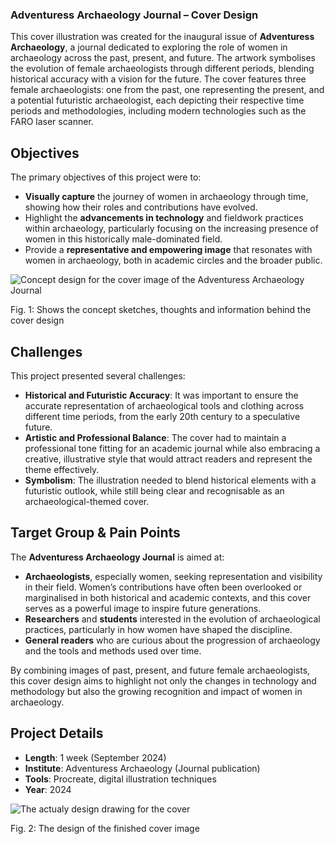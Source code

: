 
<h3>Adventuress Archaeology Journal – Cover Design</h3>

This cover illustration was created for the inaugural issue of **Adventuress Archaeology**, a journal dedicated to exploring the role of women in archaeology across the past, present, and future. The artwork symbolises the evolution of female archaeologists through different periods, blending historical accuracy with a vision for the future. The cover features three female archaeologists: one from the past, one representing the present, and a potential futuristic archaeologist, each depicting their respective time periods and methodologies, including modern technologies such as the FARO laser scanner.

## Objectives

The primary objectives of this project were to:

- **Visually capture** the journey of women in archaeology through time, showing how their roles and contributions have evolved.
- Highlight the **advancements in technology** and fieldwork practices within archaeology, particularly focusing on the increasing presence of women in this historically male-dominated field.
- Provide a **representative and empowering image** that resonates with women in archaeology, both in academic circles and the broader public.

<Image src={AdventuressCoverConcept} alt="Concept design for the cover image of the Adventuress Archaeology Journal" className="mt-10" />
<p className="caption">Fig. 1: Shows the concept sketches, thoughts and information behind the cover design</p>

## Challenges

This project presented several challenges:

- **Historical and Futuristic Accuracy**: It was important to ensure the accurate representation of archaeological tools and clothing across different time periods, from the early 20th century to a speculative future.
- **Artistic and Professional Balance**: The cover had to maintain a professional tone fitting for an academic journal while also embracing a creative, illustrative style that would attract readers and represent the theme effectively.
- **Symbolism**: The illustration needed to blend historical elements with a futuristic outlook, while still being clear and recognisable as an archaeological-themed cover.

## Target Group & Pain Points

The **Adventuress Archaeology Journal** is aimed at:

- **Archaeologists**, especially women, seeking representation and visibility in their field. Women’s contributions have often been overlooked or marginalised in both historical and academic contexts, and this cover serves as a powerful image to inspire future generations.
- **Researchers** and **students** interested in the evolution of archaeological practices, particularly in how women have shaped the discipline.
- **General readers** who are curious about the progression of archaeology and the tools and methods used over time.

By combining images of past, present, and future female archaeologists, this cover design aims to highlight not only the changes in technology and methodology but also the growing recognition and impact of women in archaeology.

## Project Details

- **Length**: 1 week (September 2024)
- **Institute**: Adventuress Archaeology (Journal publication)
- **Tools**: Procreate, digital illustration techniques
- **Year**: 2024

<Image src={AdventuressCoverDesign} alt="The actualy design drawing for the cover" className="mt-10" />
<p className="caption">Fig. 2: The design of the finished cover image</p>
